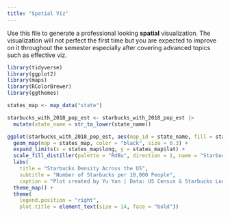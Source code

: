 ```yaml
---
title: "Spatial Viz"
---
```


Use this file to generate a professional looking **spatial** visualization.  The visualization will not perfect the first time but you are expected to improve on it throughout the semester especially after covering advanced topics such as effective viz.



```r
library(tidyverse)
library(ggplot2)
library(maps)
library(RColorBrewer)
library(ggthemes)
```

```r
states_map <- map_data("state")
```

```r
starbucks_with_2018_pop_est <- starbucks_with_2018_pop_est |> 
  mutate(state_name = str_to_lower(state_name))
```

```r
ggplot(starbucks_with_2018_pop_est, aes(map_id = state_name, fill = starbucks_per_10000)) +
  geom_map(map = states_map, color = "black", size = 0.3) + 
  expand_limits(x = states_map$long, y = states_map$lat) +
  scale_fill_distiller(palette = "RdBu", direction = 1, name = "Starbucks per 10k") +  
  labs(
    title = "Starbucks Density Across the US",
    subtitle = "Number of Starbucks per 10,000 People",
    caption = "Plot created by Yu Yan | Data: US Census & Starbucks Locations") +
  theme_map() + 
  theme(
    legend.position = "right",
    plot.title = element_text(size = 14, face = "bold"))
```
